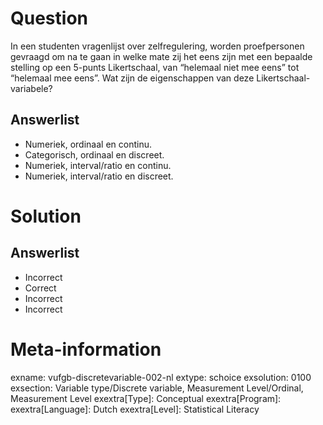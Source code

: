 Question
========

In een studenten vragenlijst over zelfregulering, worden proefpersonen gevraagd om na te gaan in welke mate zij het eens zijn met een bepaalde
stelling op een 5-punts Likertschaal, van “helemaal niet mee eens” tot “helemaal mee eens”. Wat zijn de eigenschappen van deze Likertschaal-
variabele?
  
Answerlist
----------
* Numeriek, ordinaal en continu.
* Categorisch, ordinaal en discreet.
* Numeriek, interval/ratio en continu.
* Numeriek, interval/ratio en discreet.

Solution
========

Answerlist
----------
* Incorrect
* Correct
* Incorrect
* Incorrect

Meta-information
================
exname: vufgb-discretevariable-002-nl
extype: schoice
exsolution: 0100
exsection: Variable type/Discrete variable, Measurement Level/Ordinal, Measurement Level
exextra[Type]: Conceptual
exextra[Program]: 
exextra[Language]: Dutch
exextra[Level]: Statistical Literacy